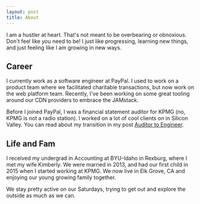 ```yaml
---
layout: post
title: About
---
```


I am a hustler at heart. That's not meant to be overbearing or obnoxious. Don't feel like _you_ need to be! I just like progressing, learning new things, and just feeling like I am growing in new ways.

## Career
I currently work as a software engineer at PayPal. I used to work on a product team where we facilitated charitable transactions, but now work on the web platform team. Recently, I've been working on some great tooling around our CDN providers to embrace the JAMstack.

Before I joined PayPal, I was a financial statement auditor for KPMG (no, KPMG is not a radio station). I worked on a lot of cool clients on in Silicon Valley. You can read about my transition in my post [Auditor to Engineer](https://medium.com/@maxuuell/auditor-to-engineer-79cccb08d614).

## Life and Fam
I received my undergrad in Accounting at BYU-Idaho in Rexburg, where I met my wife Kimberly. We were married in 2013, and had our first child in 2015 when I started working at KPMG. We now live in Elk Grove, CA and enjoying our young growing family together.

We stay pretty active on our Saturdays, trying to get out and explore the outside as much as we can.


